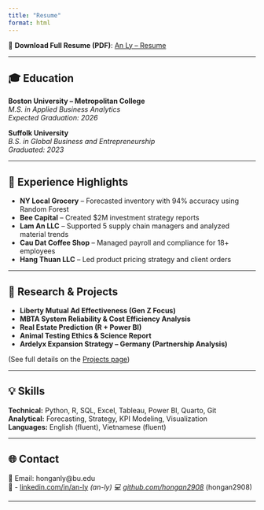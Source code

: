```yaml
---
title: "Resume"
format: html
---
```



📄 **Download Full Resume (PDF)**: [An Ly – Resume](AnLy_Resume.pdf)

---

## 🎓 Education

**Boston University – Metropolitan College**  
*M.S. in Applied Business Analytics*  
_Expected Graduation: 2026_

**Suffolk University**  
*B.S. in Global Business and Entrepreneurship*  
_Graduated: 2023_

---

## 💼 Experience Highlights

- **NY Local Grocery** – Forecasted inventory with 94% accuracy using Random Forest  
- **Bee Capital** – Created $2M investment strategy reports  
- **Lam An LLC** – Supported 5 supply chain managers and analyzed material trends  
- **Cau Dat Coffee Shop** – Managed payroll and compliance for 18+ employees  
- **Hang Thuan LLC** – Led product pricing strategy and client orders  

---

## 🔬 Research & Projects

- **Liberty Mutual Ad Effectiveness (Gen Z Focus)**  
- **MBTA System Reliability & Cost Efficiency Analysis**  
- **Real Estate Prediction (R + Power BI)**  
- **Animal Testing Ethics & Science Report**  
- **Ardelyx Expansion Strategy – Germany (Partnership Analysis)**  

(See full details on the [Projects page](projects.qmd))

---

## 💡 Skills

**Technical:** Python, R, SQL, Excel, Tableau, Power BI, Quarto, Git  
**Analytical:** Forecasting, Strategy, KPI Modeling, Visualization  
**Languages:** English (fluent), Vietnamese (fluent)

---

## 🌐 Contact

📧 Email: honganly@bu.edu  
🔗 - [linkedin.com/in/an-ly](https://www.linkedin.com/in/an-ly/) _(an-ly)
💻 [github.com/hongan2908](https://github.com/hongan2908) _(hongan2908)

---

